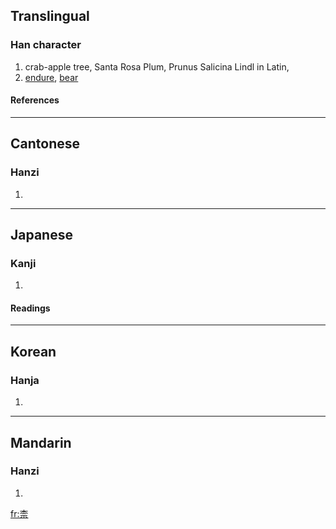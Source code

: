 {{see|奈}}

==Translingual==
===Han character===
{{Han char|rn=75|rad=木|as=05|sn=9|four=4090<sub>1</sub>|canj=木一一火 (DMMF), X木一一火 (XDMMF)}}
# crab-apple tree, Santa Rosa Plum, Prunus Salicina Lindl in Latin,  
# [[endure]], [[bear]]
====References====
{{Han ref|kx=0520.230|dkj=14659|dj=0908.180|hdz=21176.090|uh=67F0|ud=26608|bh=CF55|bd=53077}}

----
==Cantonese==
===Hanzi===
{{yue-hanzi|jyut=|y=noi6}}
# {{defn|Cantonese}}

----
==Japanese==
===Kanji===
{{ja-kanji|grade=|rs=木05}}
# {{defn|Japanese}} 
====Readings====
{{ja-readings|on=[[な]] (na), [[だい]] (dai)|kun=[[からなし]] (karanashi)}}

----
==Korean==
===Hanja===
{{ko-hanja|hangeul=내|eumhun=|rv=nae|mr=nae|y=nay}}
# {{defn|Korean}}

----
==Mandarin==
===Hanzi===
{{cmn-hanzi|pin=[[nài]] ([[nai4]])|wg=nai<sup>4</sup>}}
# {{defn|Mandarin}}

[[fr:柰]]